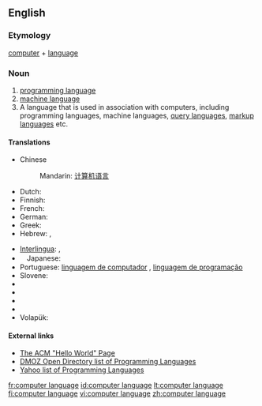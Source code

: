 {{wikipedia}}
==English==

===Etymology===
[[computer]] + [[language]]

===Noun===
{{en-noun}}

# [[programming language]]
# [[machine language]]
# A language that is used in association with computers, including programming languages, machine languages, [[query language]]s, [[markup language]]s etc.

====Translations====
{{top}}
* Chinese 
*: Mandarin: [[计算机语言]]
* Dutch: {{t|nl|programmeertaal}}
* Finnish: {{t|fi|ohjelmointikieli}}
* French: {{t|fr|langage informatique|m}}
* German: {{t|de|Computersprache|f}}
* Greek: {{t|el|γλώσσα προγραμματισμού|f|tr=ɤlo.sa pro.ɤrama.tiˈʑmu}}
* Hebrew: {{t|he|שפת תיכנות|f|tr=S'fat Tikh'nut}}, {{t|he|שפות תיכנות|f|tr=S'fot Tikh'nut}} {{plural}}
{{mid}}
* [[Interlingua]]: {{t|ia|linguage computatorial}}, {{t|ia|linguage de programmation}}
*　Japanese: {{t|ja|計算機言語|tr=けいさんきげんご|sc=Jpan}}
* Portuguese: [[linguagem de computador]] {{f}}, [[linguagem de programação]] {{f}}
* Slovene: {{t|sl|programski jezik|m}}
* {{trreq|Spanish}}
* {{trreq|Thai}}
* {{trreq|Turkey}}
* {{trreq|Vietnamese}}
* Volapük: {{t|vo|kompütapük}}
{{bottom}}

====External links====
*[http://www2.latech.edu/~acm/HelloWorld.shtml The ACM "Hello World" Page]
*[http://dmoz.org/Computers/Programming/Languages/ DMOZ Open Directory list of Programming Languages]
*[http://dir.yahoo.com/Computers_and_Internet/Programming_and_Development/Languages/ Yahoo list of Programming Languages]

[[fr:computer language]]
[[id:computer language]]
[[lt:computer language]]
[[fi:computer language]]
[[vi:computer language]]
[[zh:computer language]]